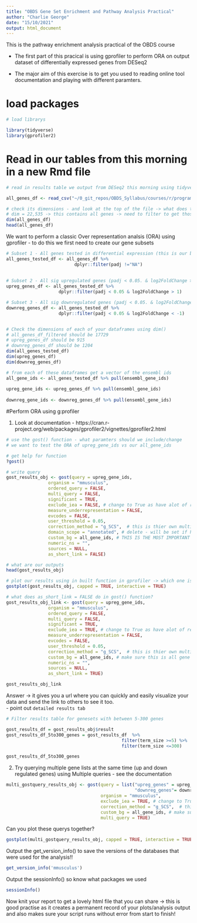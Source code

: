 ```yaml
---
title: "OBDS Gene Set Enrichment and Pathway Analysis Practical"
author: "Charlie George"
date: "15/10/2021"
output: html_document
---
```


This is the pathway enrichment analysis practical of the OBDS course

- The first part of this pracical is using gprofiler to perform ORA on output dataset of differentially expressed genes from DESeq2

- The major aim of this exercise is to get you used to reading online tool documentation and playing with different paramters.

# load packages 
```r
# load librarys

library(tidyverse)
library(gprofiler2)
```


# Read in our tables from this morning in a new Rmd file
```r
# read in results table we output from DESeq2 this morning using tidyverse read_csv()

all_genes_df <- read_csv("~/0_git_repos/OBDS_Syllabus/courses/r/programme/differential_expression/CD8_vs_CD4_DE_results_lfcshrinkage.csv")

# check its dimensions - and look at the top of the file -> what does this tell us about our table? 
# dim = 22,535 -> this contains all genes -> need to filter to get those tested 
dim(all_genes_df)   
head(all_genes_df)
```

We want to perform a classic Over representation analsis (ORA) using gprofiler - to do this we first need to create our gene subsets 

```r

# Subset 1 - All genes tested in differential expression (this is our background/control gene list) - i.e. remove padj == NA 
all_genes_tested_df <- all_genes_df %>% 
                          dplyr::filter(padj !="NA")
  
  
# Subset 2 - All sig upregulated genes (padj < 0.05. & log2FoldChange > 1)
upreg_genes_df <- all_genes_tested_df %>% 
                    dplyr::filter(padj < 0.05 & log2FoldChange > 1)

# Subset 3 - All sig downregulated genes (padj < 0.05. & log2FoldChange < 1)
downreg_genes_df <- all_genes_tested_df %>% 
                    dplyr::filter(padj < 0.05 & log2FoldChange < -1)


# Check the dimensions of each of your dataframes using dim()
# all_genes_df_filtered should be 17729
# upreg_genes_df should be 915
# downreg_genes_df should be 1204
dim(all_genes_tested_df)
dim(upreg_genes_df)
dim(downreg_genes_df)

```


```r
# from each of these dataframes get a vector of the ensembl ids 
all_gene_ids <- all_genes_tested_df %>% pull(ensembl_gene_ids)
    
upreg_gene_ids <- upreg_genes_df %>% pull(ensembl_gene_ids)
    
downreg_gene_ids <- downreg_genes_df %>% pull(ensembl_gene_ids)
```

#Perform ORA using g:profiler 

1. Look at documentation - https://cran.r-project.org/web/packages/gprofiler2/vignettes/gprofiler2.html
```r
# use the gost() function - what paramters should we include/change 
# we want to test the ORA of upreg_gene_ids vs our all_gene_ids

# get help for function
?gost() 

# write query 
gost_results_obj <- gost(query = upreg_gene_ids, 
                organism = "mmusculus", 
                ordered_query = FALSE,    
                multi_query = FALSE, 
                significant = TRUE, 
                exclude_iea = FALSE, # change to True as have alot of results otherwise - and we want to be stringent and look at well annotated genesets
                measure_underrepresentation = FALSE, 
                evcodes = FALSE, 
                user_threshold = 0.05, 
                correction_method = "g_SCS",  # this is thier own multiple testing coorrection - actually more strignent then bonferroni or BH 
                domain_scope = "annotated", # delete - will be set if have custom_bg automatically
                custom_bg = all_gene_ids, # THIS IS THE MOST IMPORTANT = this is our background gene set: make sure this is all gene ids that were tested in our differential expression
                numeric_ns = "", 
                sources = NULL, 
                as_short_link = FALSE)

# what are our outputs  
head(gost_results_obj)


```

```r
# plot our results using in built function in gprofiler -> which one is it? 
gostplot(gost_results_obj, capped = TRUE, interactive = TRUE)
```

```r
# what does as_short_link = FALSE do in gost() function? 
gost_results_obj_link <- gost(query = upreg_gene_ids, 
                organism = "mmusculus", 
                ordered_query = FALSE,    
                multi_query = FALSE, 
                significant = TRUE, 
                exclude_iea = TRUE, # change to True as have alot of results otherwise
                measure_underrepresentation = FALSE, 
                evcodes = FALSE, 
                user_threshold = 0.05, 
                correction_method = "g_SCS",  # this is thier own multiple testing coorrection - actually more strignent then bonferroni or BH 
                custom_bg = all_gene_ids, # make sure this is all gene ids 
                numeric_ns = "", 
                sources = NULL, 
                as_short_link = TRUE)

gost_results_obj_link
```

Answer -> it gives you a url where you can quickly and easily visualize your data and send the link to others to see it too.  
  - point out `detailed results tab` 

```r
# Filter results table for genesets with between 5-300 genes 

gost_results_df = gost_results_obj$result
gost_results_df_5to300_genes = gost_results_df  %>% 
                                            filter(term_size >=5) %>% 
                                            filter(term_size <=300)

gost_results_df_5to300_genes

```


2. Try querying multiple gene lists at the same time (up and down regulated genes) using Multiple queries - see the documentation 

```r
multi_gostquery_results_obj <- gost(query = list("upreg_genes" = upreg_gene_ids,
                                                 "downreg_genes"= downreg_gene_ids),
                                    organism = "mmusculus", 
                                    exclude_iea = TRUE, # change to True as have a lot of results otherwise
                                    correction_method = "g_SCS",  # this is their own multiple testing correction - actually more stringent then bonferroni or BH 
                                    custom_bg = all_gene_ids, # make sure this is all gene ids 
                                    multi_query = TRUE)
```

Can you plot these querys together?

```r
gostplot(multi_gostquery_results_obj, capped = TRUE, interactive = TRUE)

```

Output the get_version_info() to save the versions of the databases that were used for the analysis!! 
```r
get_version_info('mmusculus')

```

Output the sessionInfo() so know what packages we used
```r
sessionInfo()

```

Now knit your report to get a lovely html file that you can share -> this is good practise as it creates a permanent record of your plots/analysis output and also makes sure your script runs without error from start to finish! 